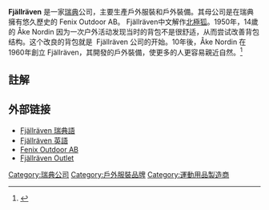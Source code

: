 {{Infobox_Company |
 company_name = Fjällräven |
 company_logo =  File:Fjällräven Kånken backpacks.jpg|
 company_type = [[子公司|子公司]] |
 foundation = 1960年 |
 location = Örnsköldsvik, Sweden [[恩舍爾茲維克|恩舍爾茲維克]]|
 key_people = Åke Nordin|
 industry = [[零售|零售]]|
 products = 户外服装、背包|
 homepage = [http://www.fjallraven.com/ fjallraven.com]
}}

'''Fjällräven''' 是一家[[瑞典|瑞典]]公司，主要生產戶外服裝和戶外裝備。其母公司是在瑞典擁有悠久歷史的 Fenix Outdoor AB。
Fjällräven中文解作[[北極狐|北極狐]]。1950年，14歲的 Åke Nordin 因为一次户外活动发现当时的背包不是很舒适，从而尝试改善背包结构。这个改良的背包就是  Fjällräven 公司的开始。10年後，Åke Nordin 在1960年創立 Fjällräven，其開發的戶外裝備，使更多的人更容易親近自然。<ref>{{cite web |url=http://www.fjallraven.com/about-fjallraven/history/our-history/ |title=存档副本 |accessdate=2012-03-22 |deadurl=yes |archiveurl=https://web.archive.org/web/20120318084316/http://www.fjallraven.com/about-fjallraven/history/our-history/ |archivedate=2012-03-18 }}</ref>

==註解==
<references />

== 外部链接 ==
{{Commonscat|Fjällräven}}
*[http://www.fjallraven.se/ Fjällräven 瑞典語]{{Wayback|url=http://www.fjallraven.se/ |date=20120406174129 }}
*[http://www.fjallraven.com/ Fjällräven 英語]{{Wayback|url=http://www.fjallraven.com/ |date=20120503192919 }}
*[http://www.fenixoutdoor.se/ Fenix Outdoor AB]{{Wayback|url=http://www.fenixoutdoor.se/ |date=20120322190220 }}
*[https://web.archive.org/web/20140304231711/http://highcoastsweden.com/ornskoldsvik/fjallraven-outlet/ Fjällräven Outlet]

{{體育用品品牌}}

[[Category:瑞典公司|Category:瑞典公司]]
[[Category:戶外服裝品牌|Category:戶外服裝品牌]]
[[Category:運動用品製造商|Category:運動用品製造商]]